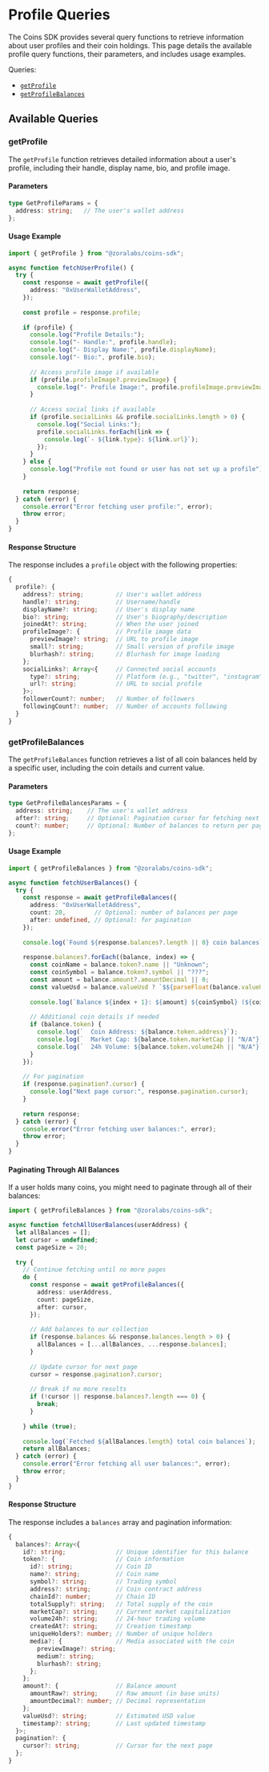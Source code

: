 # Profile Queries

The Coins SDK provides several query functions to retrieve information about user profiles and their coin holdings. This page details the available profile query functions, their parameters, and includes usage examples.

Queries:

- [`getProfile`](#getprofile)
- [`getProfileBalances`](#getprofilebalances)

## Available Queries

### getProfile

The `getProfile` function retrieves detailed information about a user's profile, including their handle, display name, bio, and profile image.

#### Parameters

```ts twoslash
type GetProfileParams = {
  address: string;   // The user's wallet address
};
```

#### Usage Example

```ts twoslash
import { getProfile } from "@zoralabs/coins-sdk";

async function fetchUserProfile() {
  try {
    const response = await getProfile({
      address: "0xUserWalletAddress",
    });
    
    const profile = response.profile;
    
    if (profile) {
      console.log("Profile Details:");
      console.log("- Handle:", profile.handle);
      console.log("- Display Name:", profile.displayName);
      console.log("- Bio:", profile.bio);
      
      // Access profile image if available
      if (profile.profileImage?.previewImage) {
        console.log("- Profile Image:", profile.profileImage.previewImage);
      }
      
      // Access social links if available
      if (profile.socialLinks && profile.socialLinks.length > 0) {
        console.log("Social Links:");
        profile.socialLinks.forEach(link => {
          console.log(`- ${link.type}: ${link.url}`);
        });
      }
    } else {
      console.log("Profile not found or user has not set up a profile");
    }
    
    return response;
  } catch (error) {
    console.error("Error fetching user profile:", error);
    throw error;
  }
}
```

#### Response Structure

The response includes a `profile` object with the following properties:

```ts twoslash
{
  profile?: {
    address?: string;         // User's wallet address
    handle?: string;          // Username/handle
    displayName?: string;     // User's display name
    bio?: string;             // User's biography/description
    joinedAt?: string;        // When the user joined
    profileImage?: {          // Profile image data
      previewImage?: string;  // URL to profile image
      small?: string;         // Small version of profile image
      blurhash?: string;      // Blurhash for image loading
    };
    socialLinks?: Array<{     // Connected social accounts
      type?: string;          // Platform (e.g., "twitter", "instagram")
      url?: string;           // URL to social profile
    }>;
    followerCount?: number;   // Number of followers
    followingCount?: number;  // Number of accounts following
  }
}
```

### getProfileBalances

The `getProfileBalances` function retrieves a list of all coin balances held by a specific user, including the coin details and current value.

#### Parameters

```ts twoslash
type GetProfileBalancesParams = {
  address: string;    // The user's wallet address
  after?: string;     // Optional: Pagination cursor for fetching next page
  count?: number;     // Optional: Number of balances to return per page
};
```

#### Usage Example

```ts twoslash
import { getProfileBalances } from "@zoralabs/coins-sdk";

async function fetchUserBalances() {
  try {
    const response = await getProfileBalances({
      address: "0xUserWalletAddress",
      count: 20,        // Optional: number of balances per page
      after: undefined, // Optional: for pagination
    });
    
    console.log(`Found ${response.balances?.length || 0} coin balances`);
    
    response.balances?.forEach((balance, index) => {
      const coinName = balance.token?.name || "Unknown";
      const coinSymbol = balance.token?.symbol || "???";
      const amount = balance.amount?.amountDecimal || 0;
      const valueUsd = balance.valueUsd ? `$${parseFloat(balance.valueUsd).toFixed(2)}` : "N/A";
      
      console.log(`Balance ${index + 1}: ${amount} ${coinSymbol} (${coinName}) - Value: ${valueUsd}`);
      
      // Additional coin details if needed
      if (balance.token) {
        console.log(`  Coin Address: ${balance.token.address}`);
        console.log(`  Market Cap: ${balance.token.marketCap || "N/A"}`);
        console.log(`  24h Volume: ${balance.token.volume24h || "N/A"}`);
      }
    });
    
    // For pagination
    if (response.pagination?.cursor) {
      console.log("Next page cursor:", response.pagination.cursor);
    }
    
    return response;
  } catch (error) {
    console.error("Error fetching user balances:", error);
    throw error;
  }
}
```

#### Paginating Through All Balances

If a user holds many coins, you might need to paginate through all of their balances:

```ts twoslash
import { getProfileBalances } from "@zoralabs/coins-sdk";

async function fetchAllUserBalances(userAddress) {
  let allBalances = [];
  let cursor = undefined;
  const pageSize = 20;
  
  try {
    // Continue fetching until no more pages
    do {
      const response = await getProfileBalances({
        address: userAddress,
        count: pageSize,
        after: cursor,
      });
      
      // Add balances to our collection
      if (response.balances && response.balances.length > 0) {
        allBalances = [...allBalances, ...response.balances];
      }
      
      // Update cursor for next page
      cursor = response.pagination?.cursor;
      
      // Break if no more results
      if (!cursor || response.balances?.length === 0) {
        break;
      }
      
    } while (true);
    
    console.log(`Fetched ${allBalances.length} total coin balances`);
    return allBalances;
  } catch (error) {
    console.error("Error fetching all user balances:", error);
    throw error;
  }
}
```

#### Response Structure

The response includes a `balances` array and pagination information:

```ts twoslash
{
  balances?: Array<{
    id?: string;              // Unique identifier for this balance
    token?: {                 // Coin information
      id?: string;            // Coin ID
      name?: string;          // Coin name
      symbol?: string;        // Trading symbol
      address?: string;       // Coin contract address
      chainId?: number;       // Chain ID
      totalSupply?: string;   // Total supply of the coin
      marketCap?: string;     // Current market capitalization
      volume24h?: string;     // 24-hour trading volume
      createdAt?: string;     // Creation timestamp
      uniqueHolders?: number; // Number of unique holders
      media?: {               // Media associated with the coin
        previewImage?: string;
        medium?: string;
        blurhash?: string;
      };
    };
    amount?: {                // Balance amount
      amountRaw?: string;     // Raw amount (in base units)
      amountDecimal?: number; // Decimal representation
    };
    valueUsd?: string;        // Estimated USD value
    timestamp?: string;       // Last updated timestamp
  }>;
  pagination?: {
    cursor?: string;          // Cursor for the next page
  };
}
```